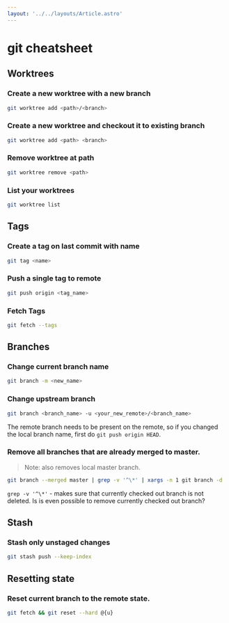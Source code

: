 ```yaml
---
layout: '../../layouts/Article.astro'
---
```


# git cheatsheet

## Worktrees

### Create a new worktree with a new branch

```sh
git worktree add <path>/<branch>
```

### Create a new worktree and checkout it to existing branch

```sh
git worktree add <path> <branch>
```

### Remove worktree at path

```sh
git worktree remove <path>
```

### List your worktrees

```sh
git worktree list
```

## Tags

### Create a tag on last commit with name

```sh
git tag <name>
```

### Push a single tag to remote

```sh
git push origin <tag_name>
```

### Fetch Tags

```sh
git fetch --tags
```

## Branches

### Change current branch name

```sh
git branch -m <new_name>
```

### Change upstream branch

```sh
git branch <branch_name> -u <your_new_remote>/<branch_name>
```

The remote branch needs to be present on the remote, so if you changed the local branch name, first do `git push origin HEAD`.

### Remove all branches that are already merged to master.

> Note: also removes local master branch.

```sh
git branch --merged master | grep -v '^\*' | xargs -n 1 git branch -d
```

`grep -v '^\*'` - makes sure that currently checked out branch is not deleted. Is is even possible to remove currently checked out branch?

## Stash

### Stash only unstaged changes

```sh
git stash push --keep-index
```

## Resetting state

### Reset current branch to the remote state.

```sh
git fetch && git reset --hard @{u}
```
